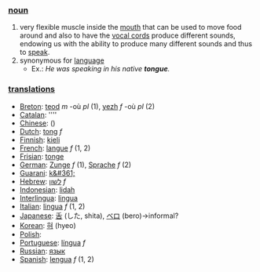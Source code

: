=== [[noun]] ===

#very flexible muscle inside the [[mouth]] that can be used to move food around and also to have the [[vocal cord]]s produce different sounds, endowing us with the ability to produce many different sounds and thus to [[speak]].
#synonymous for [[language]]
#*Ex.: ''He was speaking in his native '''tongue'''.''

=== [[translation]]s ===

*[[Breton]]: [[teod]] ''m'' -où ''pl'' (1), [[yezh]] ''f'' -où ''pl'' (2)
*[[Catalan]]: [[]] ''''
*[[Chinese]]: [[]] ()
*[[Dutch]]: [[tong]] ''f''
*[[Finnish]]: [[kieli]]
*[[French]]: [[langue]] ''f'' (1, 2)
*[[Frisian]]: [[tonge]]
*[[German]]: [[Zunge]] ''f'' (1), [[Sprache]] ''f'' (2)
*[[Guarani]]: [[k&#361;]]
*[[Hebrew]]: [[לשון]] ''f''
*[[Indonesian]]: [[lidah]]
*[[Interlingua]]: [[lingua]]
*[[Italian]]: [[lingua]] ''f'' (1, 2)
*[[Japanese]]: [[舌]] (した, shita), [[ベロ]] (bero)&rarr;informal?
*[[Korean]]: [[혀]] (hyeo)
*[[Polish]]: [[]]
*[[Portuguese]]: [[língua]] ''f''
*[[Russian]]: [[язык]]
*[[Spanish]]: [[lengua]] ''f'' (1, 2)